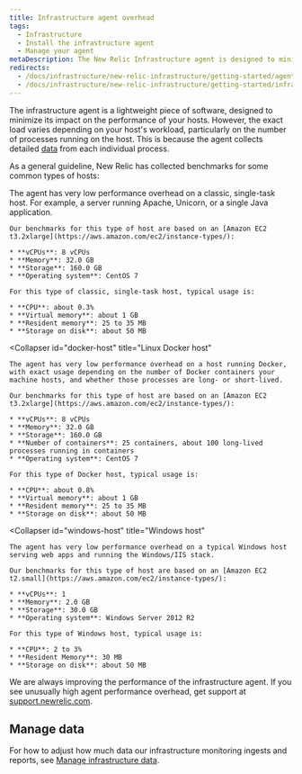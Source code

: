 ```yaml
---
title: Infrastructure agent overhead
tags:
  - Infrastructure
  - Install the infrastructure agent
  - Manage your agent
metaDescription: The New Relic Infrastructure agent is designed to minimize its performance impact. This document outlines resource usage for common scenarios.
redirects:
  - /docs/infrastructure/new-relic-infrastructure/getting-started/agent-performance-overhead
  - /docs/infrastructure/new-relic-infrastructure/getting-started/infrastructure-agent-performance-overhead
---
```


The infrastructure agent is a lightweight piece of software, designed to minimize its impact on the performance of your hosts. However, the exact load varies depending on your host's workload, particularly on the number of processes running on the host. This is because the agent collects detailed [data](/docs/data-analysis/metrics/analyze-your-metrics/data-collection-metric-timeslice-event-data#event-data) from each individual process.

As a general guideline, New Relic has collected benchmarks for some common types of hosts:

<CollapserGroup>
  <Collapser
    id="single-task"
    title="Linux single-task host"
  >
    The agent has very low performance overhead on a classic, single-task host. For example, a server running Apache, Unicorn, or a single Java application.

    Our benchmarks for this type of host are based on an [Amazon EC2 t3.2xlarge](https://aws.amazon.com/ec2/instance-types/):

    * **vCPUs**: 8 vCPUs
    * **Memory**: 32.0 GB
    * **Storage**: 160.0 GB
    * **Operating system**: CentOS 7

    For this type of classic, single-task host, typical usage is:

    * **CPU**: about 0.3%
    * **Virtual memory**: about 1 GB
    * **Resident memory**: 25 to 35 MB
    * **Storage on disk**: about 50 MB
  </Collapser>

  <Collapser
    id="docker-host"
    title="Linux Docker host"
  >
    The agent has very low performance overhead on a host running Docker, with exact usage depending on the number of Docker containers your machine hosts, and whether those processes are long- or short-lived.

    Our benchmarks for this type of host are based on an [Amazon EC2 t3.2xlarge](https://aws.amazon.com/ec2/instance-types/):

    * **vCPUs**: 8 vCPUs
    * **Memory**: 32.0 GB
    * **Storage**: 160.0 GB
    * **Number of containers**: 25 containers, about 100 long-lived processes running in containers
    * **Operating system**: CentOS 7

    For this type of Docker host, typical usage is:

    * **CPU**: about 0.8%
    * **Virtual memory**: about 1 GB
    * **Resident memory**: 25 to 35 MB
    * **Storage on disk**: about 50 MB
  </Collapser>

  <Collapser
    id="windows-host"
    title="Windows host"
  >
    The agent has very low performance overhead on a typical Windows host serving web apps and running the Windows/IIS stack.

    Our benchmarks for this type of host are based on an [Amazon EC2 t2.small](https://aws.amazon.com/ec2/instance-types/):

    * **vCPUs**: 1
    * **Memory**: 2.0 GB
    * **Storage**: 30.0 GB
    * **Operating system**: Windows Server 2012 R2

    For this type of Windows host, typical usage is:

    * **CPU**: 2 to 3%
    * **Resident Memory**: 30 MB
    * **Storage on disk**: about 50 MB
  </Collapser>
</CollapserGroup>

We are always improving the performance of the infrastructure agent. If you see unusually high agent performance overhead, get support at [support.newrelic.com](https://support.newrelic.com).

## Manage data

For how to adjust how much data our infrastructure monitoring ingests and reports, see [Manage infrastructure data](/docs/infrastructure/manage-your-data/data-instrumentation/manage-infrastructure-data-reporting).
